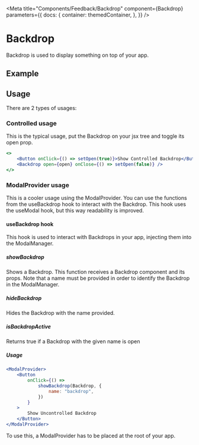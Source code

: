 
<Meta
    title="Components/Feedback/Backdrop"
    component={Backdrop}
    parameters={{
        docs: {
            container: themedContainer,
        },
    }}
/>

# Backdrop

Backdrop is used to display something on top of your app.

## Example

<Canvas>
    <ModalProvider>
        <Example />
    </ModalProvider>
</Canvas>

## Usage

There are 2 types of usages:

### Controlled usage

This is the typical usage, put the Backdrop on your jsx tree and toggle its open prop.

```jsx
<>
    <Button onClick={() => setOpen(true)}>Show Controlled Backdrop</Button>
    <Backdrop open={open} onClose={() => setOpen(false)} />
</>
```

<Canvas>
    <ShowControlledBackdrop />
</Canvas>

### ModalProvider usage

This is a cooler usage using the ModalProvider. You can use the functions from the useBackdrop hook to interact with the Backdrop. This hook uses the useModal hook, but this way readability is improved.

#### useBackdrop hook

This hook is used to interact with Backdrops in your app, injecting them into the ModalManager.

##### showBackdrop

Shows a Backdrop. This function receives a Backdrop component and its props. Note that a name must be provided in order to identify the Backdrop in the ModalManager.

##### hideBackdrop

Hides the Backdrop with the name provided.

##### isBackdropActive

Returns true if a Backdrop with the given name is open

##### Usage

```jsx
<ModalProvider>
    <Button
        onClick={() =>
            showBackdrop(Backdrop, {
                name: "backdrop",
            })
        }
    >
        Show Uncontrolled Backdrop
    </Button>
</ModalProvider>
```

<Canvas>
    <ModalProvider>
        <ShowUncontrolledBackdrop />
    </ModalProvider>
</Canvas>

To use this, a ModalProvider has to be placed at the root of your app.
